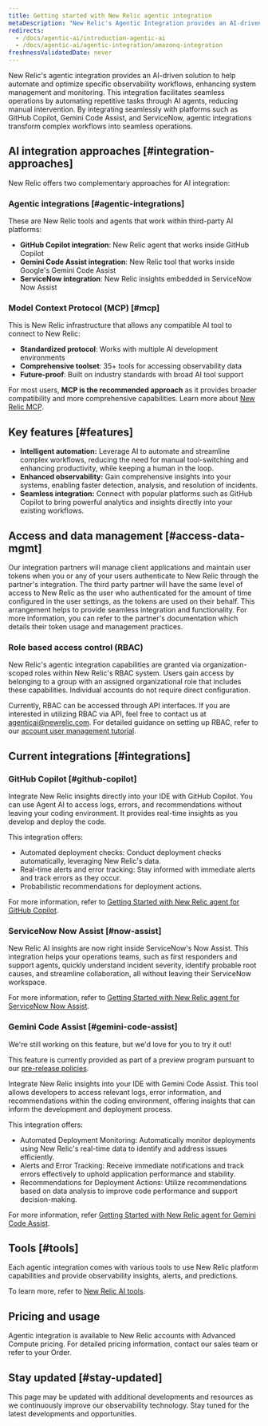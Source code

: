 ```yaml
---
title: Getting started with New Relic agentic integration
metaDescription: "New Relic's Agentic Integration provides an AI-driven solution to automate and optimize observability workflows, enhancing system management and monitoring."
redirects:
  - /docs/agentic-ai/introduction-agentic-ai
  - /docs/agentic-ai/agentic-integration/amazonq-integration
freshnessValidatedDate: never
---
```


New Relic's agentic integration provides an AI-driven solution to help automate and optimize specific observability workflows, enhancing system management and monitoring. This integration facilitates seamless operations by automating repetitive tasks through AI agents, reducing manual intervention. By integrating seamlessly with platforms such as GitHub Copilot, Gemini Code Assist, and ServiceNow, agentic integrations transform complex workflows into seamless operations.

## AI integration approaches [#integration-approaches]

New Relic offers two complementary approaches for AI integration:

### Agentic integrations [#agentic-integrations]
These are New Relic tools and agents that work within third-party AI platforms:
- **GitHub Copilot integration**: New Relic agent that works inside GitHub Copilot
- **Gemini Code Assist integration**: New Relic tool that works inside Google's Gemini Code Assist
- **ServiceNow integration**: New Relic insights embedded in ServiceNow Now Assist

### Model Context Protocol (MCP) [#mcp]
This is New Relic infrastructure that allows any compatible AI tool to connect to New Relic:
- **Standardized protocol**: Works with multiple AI development environments
- **Comprehensive toolset**: 35+ tools for accessing observability data
- **Future-proof**: Built on industry standards with broad AI tool support

For most users, **MCP is the recommended approach** as it provides broader compatibility and more comprehensive capabilities. Learn more about [New Relic MCP](/docs/agentic-ai/mcp/overview).


## Key features [#features]

- **Intelligent automation:** Leverage AI to automate and streamline complex workflows, reducing the need for manual tool-switching and enhancing productivity, while keeping a human in the loop.
- **Enhanced observability:** Gain comprehensive insights into your systems, enabling faster detection, analysis, and resolution of incidents.
- **Seamless integration:** Connect with popular platforms such as GitHub Copilot to bring powerful analytics and insights directly into your existing workflows.

## Access and data management [#access-data-mgmt]

Our integration partners will manage client applications and maintain user tokens when you or any of your users authenticate to New Relic through the partner's integration. The third party partner will have the same level of access to New Relic as the user who authenticated for the amount of time configured in the user settings, as the tokens are used on their behalf. This arrangement helps to provide seamless integration and functionality. For more information, you can refer to the partner's documentation which details their token usage and management practices.

### Role based access control (RBAC)
New Relic's agentic integration capabilities are granted via organization-scoped roles within New Relic's RBAC system. Users gain access by belonging to a group with an assigned organizational role that includes these capabilities. Individual accounts do not require direct configuration.

Currently, RBAC can be accessed through API interfaces. If you are interested in utilizing RBAC via API, feel free to contact us at agenticai@newrelic.com. For detailed guidance on setting up RBAC, refer to our [account user management tutorial](/docs/accounts/accounts-billing/new-relic-one-user-management/account-user-mgmt-tutorial).

## Current integrations [#integrations]

### GitHub Copilot [#github-copilot]

Integrate New Relic insights directly into your IDE with GitHub Copilot. You can use Agent AI to access logs, errors, and recommendations without leaving your coding environment. It  provides real-time insights as you develop and deploy the code.

This integration offers:

- Automated deployment checks: Conduct deployment checks automatically, leveraging New Relic's data.
- Real-time alerts and error tracking: Stay informed with immediate alerts and track errors as they occur.
- Probabilistic recommendations for deployment actions.

For more information, refer to [Getting Started with New Relic agent for GitHub Copilot](/docs/agentic-ai/agentic-integration/github-copilot-integration).

### ServiceNow Now Assist [#now-assist]

New Relic AI insights are now right inside ServiceNow's Now Assist. This integration helps your operations teams, such as first responders and support agents, quickly understand incident severity, identify probable root causes, and streamline collaboration, all without leaving their ServiceNow workspace.

For more information, refer to [Getting Started with New Relic agent for ServiceNow Now Assist](/docs/agentic-ai/agentic-integration/servicenow-integration).

### Gemini Code Assist [#gemini-code-assist]

<Callout title="preview">
  We're still working on this feature, but we'd love for you to try it out!

  This feature is currently provided as part of a preview program pursuant to our [pre-release policies](/docs/licenses/license-information/referenced-policies/new-relic-pre-release-policy).
</Callout>

Integrate New Relic insights into your IDE with Gemini Code Assist. This tool allows developers to access relevant logs, error information, and recommendations within the coding environment, offering insights that can inform the development and deployment process.

This integration offers:

- Automated Deployment Monitoring: Automatically monitor deployments using New Relic's real-time data to identify and address issues efficiently.
- Alerts and Error Tracking: Receive immediate notifications and track errors effectively to uphold application performance and stability.
- Recommendations for Deployment Actions: Utilize recommendations based on data analysis to improve code performance and support decision-making.

For more information, refer [Getting Started with New Relic agent for Gemini Code Assist](/docs/agentic-ai/agentic-integration/gemini-integration).

## Tools [#tools]

Each agentic integration comes with various tools to use New Relic platform capabilities and provide observability insights, alerts, and predictions. 

To learn more, refer to [New Relic AI tools](/docs/agentic-ai/tools).

## Pricing and usage
Agentic integration is available to New Relic accounts with Advanced Compute pricing. For detailed pricing information, contact our sales team or refer to your Order.


## Stay updated [#stay-updated]

This page may be updated with additional developments and resources as we continuously improve our observability technology. Stay tuned for the latest developments and opportunities.

